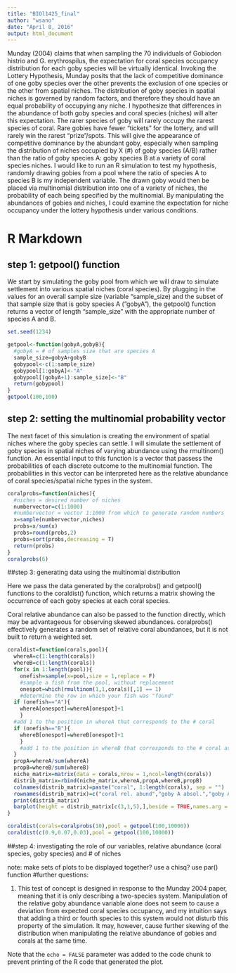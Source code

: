 ```yaml
---
title: "BIOl1425_final"
author: "wsano"
date: "April 8, 2016"
output: html_document
---
```

Munday (2004) claims that when sampling the 70 individuals of Gobiodon histrio and G. erythrospilus, the expectation for coral species occupancy distribution for each goby species will be virtually identical. Invoking the Lottery Hypothesis, Munday posits that the lack of competitive dominance of one goby species over the other prevents the exclusion of one species or the other from spatial niches. The distribution of goby species in spatial niches is governed by random factors, and therefore they should have an equal probability of occupying any niche. I hypothesize that differences in the abundance of both goby species and coral species (niches) will alter this expectation. The rarer species of goby will rarely occupy the rarest species of coral. Rare gobies have fewer “tickets” for the lottery, and will rarely win the rarest “prize”/spots. This will give the appearance of competitive dominance by the abundant goby, especially when sampling the distribution of niches occupied by X (#) of goby species (A/B) rather than the ratio of goby species A: goby species B at a variety of coral species niches. I would like to run an R simulation to test my hypothesis, randomly drawing gobies from a pool where the ratio of species A to species B is my independent variable. The drawn goby would then be placed via multinomial distribution into one of a variety of niches, the probability of each being specified by the multinomial. By manipulating the abundances of gobies and niches, I could examine the expectation for niche occupancy under the lottery hypothesis under various conditions.

# R Markdown

## step 1: getpool() function

We start by simulating the goby pool from which we will draw to simulate settlement into various spatial niches (coral species). By plugging in the values for an overall sample size (variable "sample_size) and the subset of that sample size that is goby species A ("gobyA"), the getpool() function returns a vector of length "sample_size" with the appropriate number of species A and B.

```r
set.seed(1234)

getpool<-function(gobyA,gobyB){
  #gobyA = # of samples size that are species A
  sample_size=gobyA+gobyB
  gobypool<-c(1:sample_size)
  gobypool[1:gobyA]<-"A"
  gobypool[(gobyA+1):sample_size]<-"B"
  return(gobypool)
}
getpool(100,100)
```
## step 2: setting the multinomial probability vector

The next facet of this simulation is creating the environment of spatial niches where the goby species can settle. I will simulate the settlement of goby species in spatial niches of varying abundance using the rmultinom() function. An essential input to this function is a vector that passess the probabilities of each discrete outcome to the multinomial function. The probabilities in this vector can be interpreted here as the relative abundance of coral species/spatial niche types in the system. 
```r
coralprobs=function(niches){
  #niches = desired number of niches
  numbervector=c(1:1000)
  #numbervector = vector 1:1000 from which to generate random numbers
  x=sample(numbervector,niches)
  probs=x/sum(x)
  probs=round(probs,2)
  probs=sort(probs,decreasing = T)
  return(probs)
}
coralprobs(6)
```
##step 3: generating data using the multinomial distribution 

Here we pass the data generated by the coralprobs() and getpool() functions to the coraldist() function, which returns a matrix showing the occurrence of each goby species at each coral species.

Coral relative abundance can also be passed to the function directly, which may be advantageous for observing skewed abundances. coralprobs() effectively generates a random set of relative coral abundances, but it is not built to return a weighted set.

```r
coraldist=function(corals,pool){
  whereA=c(1:length(corals))
  whereB=c(1:length(corals))
  for(x in 1:length(pool)){
    onefish=sample(x=pool,size = 1,replace = F)
    #sample a fish from the pool, without replacement
    onespot=which(rmultinom(1,1,corals)[,1] == 1)
    #determine the row in which your fish was "found"
  if (onefish=="A"){
    whereA[onespot]=whereA[onespot]+1
    }
  #add 1 to the position in whereA that corresponds to the # coral
  if (onefish=="B"){
    whereB[onespot]=whereB[onespot]+1
    }
    #add 1 to the position in whereB that corresponds to the # coral as represented by the output from coralprobs
  }
  propA=whereA/sum(whereA)
  propB=whereB/sum(whereB)
  niche_matrix=matrix(data = corals,nrow = 1,ncol=length(corals))
  distrib_matrix=rbind(niche_matrix,whereA,propA,whereB,propB)
  colnames(distrib_matrix)=paste("coral", 1:length(corals), sep = "")
  rownames(distrib_matrix)=c("coral rel. abund","goby A absol.","goby A prop", "goby B","goby B prop")
  print(distrib_matrix)
  barplot(height = distrib_matrix[c(3,1,5),],beside = TRUE,names.arg = colnames(distrib_matrix),col = c("lightcoral","white","cadetblue"),xlab = "coral species",ylab = "percent total sample by species",main = "relative distribution of gobies",legend.text = c("A","expected","B"),width = c(1,.2,1))
}

coraldist(corals=coralprobs(10),pool = getpool(100,10000))
coraldist(c(0.9,0.07,0.03),pool = getpool(100,10000))

```
##step 4: investigating the role of our variables, relative abundance (coral species, goby species) and # of niches

note: make sets of plots to be displayed together?
      use a chisq?
use par() function
#further questions: 

  1) This test of concept is designed in response to the Munday 2004 paper, meaning that it is only describing a two-species system. Manipulation of the relative goby abundance variable alone does not seem to cause a deviation from expected coral species occupancy, and my intuition says that adding a third or fourth species to this system would not disturb this property of the simulation. It may, however, cause further skewing of the distribution when manipulating the relative abundance of gobies and corals at the same time.  

Note that the `echo = FALSE` parameter was added to the code chunk to prevent printing of the R code that generated the plot.
